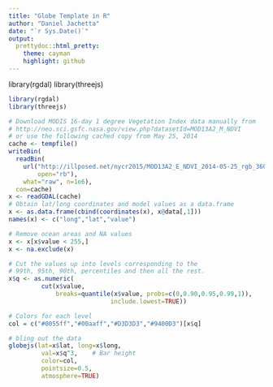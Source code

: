 ```yaml
---
title: "Globe Template in R"
author: "Daniel Jachetta"
date: "`r Sys.Date()`"
output:
  prettydoc::html_pretty:
    theme: cayman
    highlight: github
---
```

library(rgdal)
library(threejs)

```r
library(rgdal)
library(threejs)

# Download MODIS 16-day 1 degree Vegetation Index data manually from
# http://neo.sci.gsfc.nasa.gov/view.php?datasetId=MOD13A2_M_NDVI
# or use the following cached copy from May 25, 2014
cache <- tempfile()
writeBin(
  readBin(
    url("http://illposed.net/nycr2015/MOD13A2_E_NDVI_2014-05-25_rgb_360x180.TIFF",
        open="rb"),
    what="raw", n=1e6),
  con=cache)
x <- readGDAL(cache)
# Obtain lat/long coordinates and model values as a data.frame
x <- as.data.frame(cbind(coordinates(x), x@data[,1]))
names(x) <- c("long","lat","value")

# Remove ocean areas and NA values
x <- x[x$value < 255,]
x <- na.exclude(x)

# Cut the values up into levels corresponding to the
# 99th, 95th, 90th, percentiles and then all the rest.
x$q <- as.numeric(
         cut(x$value,
             breaks=quantile(x$value, probs=c(0,0.90,0.95,0.99,1)),
                            include.lowest=TRUE))

# Colors for each level
col = c("#0055ff","#00aaff","#D3D3D3","#9400D3")[x$q]

# bling out the data
globejs(lat=x$lat, long=x$long,
         val=x$q^3,    # Bar height 
         color=col,
         pointsize=0.5,
         atmosphere=TRUE)
```
